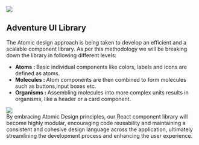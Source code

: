 

<Meta title="Adventure UI Design" />
<div style={{"height":"200px","overflow":"hidden", "display":"flex","alignItems":"center"}}>
<img style={{"width":"100%"}} src="https://cdn.pixabay.com/photo/2018/08/18/13/26/interface-3614766_1280.png"/>
</div>
<h2>Adventure UI Library</h2>
The Atomic design approach is being taken to develop an efficient and a scalable component library. As per this methodology we will be breaking down the library in following different levels:
<ul>
<li><b>Atoms : </b> Basic individual components like colors, labels and icons are defined as atoms.</li>
<li><b>Molecules : </b>  Atom components are then combined to form molecules such as buttons,input boxes etc. </li>
<li><b>Organisms : </b>  Assembling molecules into more complex units results in organisms, like a header or a card component.</li>
</ul>
<div><img style={{"width":"80%", "marginBottom":"30px"}} src={atom}/></div>
<div>
 By embracing Atomic Design principles, our React component library will become highly modular, encouraging code reusability and maintaining a consistent and cohesive design language across the application, ultimately streamlining the development process and enhancing the user experience.
</div>

